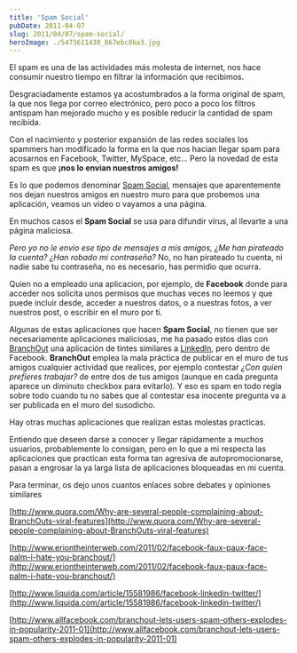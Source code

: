 ```yaml
---
title: 'Spam Social'
pubDate: 2011-04-07
slug: 2011/04/07/spam-social/
heroImage: ./5473611430_867ebc8ba3.jpg
---
```


El spam es una de las actividades más molesta de internet, nos hace consumir nuestro tiempo en filtrar la información que recibimos.

Desgraciadamente estamos ya acostumbrados a la forma original de spam, la que nos llega por correo electrónico, pero poco a poco los filtros antispam han mejorado mucho y es posible reducir la cantidad de spam recibida.

Con el nacimiento y posterior expansión de las redes sociales los spammers han modificado la forma en la que nos hacian llegar spam para acosarnos en Facebook, Twitter, MySpace, etc... Pero la novedad de esta spam es que **¡nos lo envian nuestros amigos!**

Es lo que podemos denominar [Spam Social](http://en.wikipedia.org/wiki/Social_networking_spam), mensajes que aparentemente nos dejan nuestros amigos en nuestro muro para que probemos una aplicación, veamos un video o vayamos a una página.

En muchos casos el **Spam Social** se usa para difundir virus, al llevarte a una página maliciosa.

_Pero yo no le envio ese tipo de mensajes a mis amigos, ¿Me han pirateado la cuenta? ¿Han robado mi contraseña?_ No, no han pirateado tu cuenta, ni nadie sabe tu contraseña, no es necesario, has permidio que ocurra.

Quien no a empleado una aplicacion, por ejemplo, de **Facebook** donde para acceder nos solicita unos permisos que muchas veces no leemos y que puede incluir desde, acceder a nuestros datos, o a nuestras fotos, a ver nuestros post, o escribir en el muro por ti.

Algunas de estas aplicaciones que hacen **Spam Social**, no tienen que ser necesariamente aplicaciones maliciosas, me ha pasado estos dias con [BranchOut](http://branchout.com/) una aplicación de tintes similares a [LinkedIn](http://www.linkedin.com/), pero dentro de Facebook. **BranchOut** emplea la mala práctica de publicar en el muro de tus amigos cualquier actividad que realices, por ejemplo contestar _¿Con quien prefieres trabajar?_ de entre dos de tus amigos (aunque en cada pregunta aparece un diminuto checkbox para evitarlo). Y eso es spam en todo regla sobre todo cuando tu no sabes que al contestar esa inocente pregunta va a ser publicada en el muro del susodicho.

Hay otras muchas aplicaciones que realizan estas molestas practicas.

Entiendo que deseen darse a conocer y llegar rápidamente a muchos usuarios, probablemente lo consigan, pero en lo que a mi respecta las aplicaciones que practican esta forma tan agresiva de autopromocionarse, pasan a engrosar la ya larga lista de aplicaciones bloqueadas en mi cuenta.

Para terminar, os dejo unos cuantos enlaces sobre debates y opiniones similares

[http://www.quora.com/Why-are-several-people-complaining-about-BranchOuts-viral-features](http://www.quora.com/Why-are-several-people-complaining-about-BranchOuts-viral-features)

[http://www.eriontheinterweb.com/2011/02/facebook-faux-paux-face-palm-i-hate-you-branchout/](http://www.eriontheinterweb.com/2011/02/facebook-faux-paux-face-palm-i-hate-you-branchout/)

[http://www.liquida.com/article/15581986/facebook-linkedin-twitter/](http://www.liquida.com/article/15581986/facebook-linkedin-twitter/)

[http://www.allfacebook.com/branchout-lets-users-spam-others-explodes-in-popularity-2011-01](http://www.allfacebook.com/branchout-lets-users-spam-others-explodes-in-popularity-2011-01)
